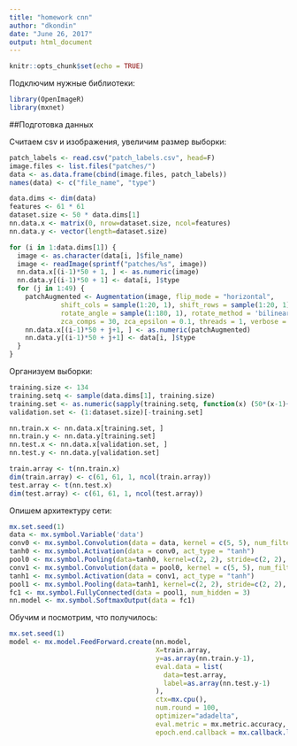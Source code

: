 ```yaml
---
title: "homework cnn"
author: "dkondin"
date: "June 26, 2017"
output: html_document
---
```


```r
knitr::opts_chunk$set(echo = TRUE)
```

Подключим нужные библиотеки:

```r
library(OpenImageR)
library(mxnet)
```

##Подготовка данных

Считаем csv и изображения, увеличим размер выборки:

```r
patch_labels <- read.csv("patch_labels.csv", head=F)
image.files <- list.files("patches/")
data <- as.data.frame(cbind(image.files, patch_labels))
names(data) <- c("file_name", "type")

data.dims <- dim(data)
features <- 61 * 61
dataset.size <- 50 * data.dims[1]
nn.data.x <- matrix(0, nrow=dataset.size, ncol=features)
nn.data.y <- vector(length=dataset.size)

for (i in 1:data.dims[1]) {
  image <- as.character(data[i, ]$file_name)
  image <- readImage(sprintf("patches/%s", image))
  nn.data.x[(i-1)*50 + 1, ] <- as.numeric(image)
  nn.data.y[(i-1)*50 + 1] <- data[i, ]$type
  for (j in 1:49) {
    patchAugmented <- Augmentation(image, flip_mode = "horizontal",
             shift_cols = sample(1:20, 1), shift_rows = sample(1:20, 1),
             rotate_angle = sample(1:180, 1), rotate_method = 'bilinear', 
             zca_comps = 30, zca_epsilon = 0.1, threads = 1, verbose = F)
    nn.data.x[(i-1)*50 + j+1, ] <- as.numeric(patchAugmented)
    nn.data.y[(i-1)*50 + j+1] <- data[i, ]$type
  }
}

```

Организуем выборки:
```r
training.size <- 134
training.setq <- sample(data.dims[1], training.size)
training.set <- as.numeric(sapply(training.setq, function(x) (50*(x-1)+1):(50*(x-1)+50)))
validation.set <- (1:dataset.size)[-training.set]

nn.train.x <- nn.data.x[training.set, ]
nn.train.y <- nn.data.y[training.set]
nn.test.x <- nn.data.x[validation.set, ]
nn.test.y <- nn.data.y[validation.set]

train.array <- t(nn.train.x)
dim(train.array) <- c(61, 61, 1, ncol(train.array))
test.array <- t(nn.test.x)
dim(test.array) <- c(61, 61, 1, ncol(test.array))
```

Опишем архитектуру сети:

```r
mx.set.seed(1)
data <- mx.symbol.Variable('data')
conv0 <- mx.symbol.Convolution(data = data, kernel = c(5, 5), num_filter = 10)
tanh0 <- mx.symbol.Activation(data = conv0, act_type = "tanh")
pool0 <- mx.symbol.Pooling(data=tanh0, kernel=c(2, 2), stride=c(2, 2), pool.type="max")
conv1 <- mx.symbol.Convolution(data = pool0, kernel = c(5, 5), num_filter = 10)
tanh1 <- mx.symbol.Activation(data = conv1, act_type = "tanh")
pool1 <- mx.symbol.Pooling(data=tanh1, kernel=c(2, 2), stride=c(2, 2), pool.type="max")
fc1 <- mx.symbol.FullyConnected(data = pool1, num_hidden = 3)
nn.model <- mx.symbol.SoftmaxOutput(data = fc1)
```

Обучим и посмотрим, что получилось:

```r
mx.set.seed(1)
model <- mx.model.FeedForward.create(nn.model, 
                                     X=train.array, 
                                     y=as.array(nn.train.y-1),
                                     eval.data = list(
                                       data=test.array,
                                       label=as.array(nn.test.y-1)
                                     ),
                                     ctx=mx.cpu(), 
                                     num.round = 100,
                                     optimizer="adadelta",
                                     eval.metric = mx.metric.accuracy,
                                     epoch.end.callback = mx.callback.log.train.metric(10))
```


